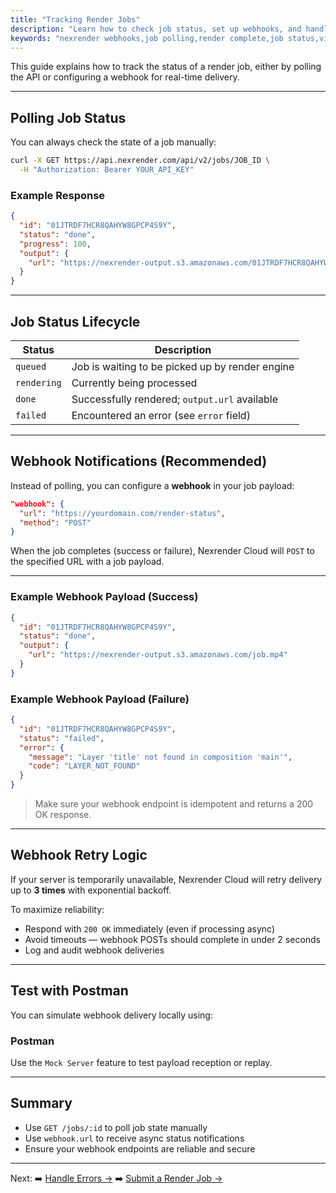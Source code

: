 ```yaml
---
title: "Tracking Render Jobs"
description: "Learn how to check job status, set up webhooks, and handle job completions."
keywords: "nexrender webhooks,job polling,render complete,job status,video automation events"
---
```


This guide explains how to track the status of a render job, either by polling the API or configuring a webhook for real-time delivery.

---

## Polling Job Status

You can always check the state of a job manually:

```bash
curl -X GET https://api.nexrender.com/api/v2/jobs/JOB_ID \
  -H "Authorization: Bearer YOUR_API_KEY"
```

### Example Response

```json
{
  "id": "01JTRDF7HCR8QAHYW8GPCP4S9Y",
  "status": "done",
  "progress": 100,
  "output": {
    "url": "https://nexrender-output.s3.amazonaws.com/01JTRDF7HCR8QAHYW8GPCP4S9Y.mp4"
  }
}
```

---

## Job Status Lifecycle

| Status      | Description                                     |
| ----------- | ----------------------------------------------- |
| `queued`    | Job is waiting to be picked up by render engine |
| `rendering` | Currently being processed                       |
| `done`      | Successfully rendered; `output.url` available   |
| `failed`    | Encountered an error (see `error` field)        |

---

## Webhook Notifications (Recommended)

Instead of polling, you can configure a **webhook** in your job payload:

```json
"webhook": {
  "url": "https://yourdomain.com/render-status",
  "method": "POST"
}
```

When the job completes (success or failure), Nexrender Cloud will `POST` to the specified URL with a job payload.

---

### Example Webhook Payload (Success)

```json
{
  "id": "01JTRDF7HCR8QAHYW8GPCP4S9Y",
  "status": "done",
  "output": {
    "url": "https://nexrender-output.s3.amazonaws.com/job.mp4"
  }
}
```

###  Example Webhook Payload (Failure)

```json
{
  "id": "01JTRDF7HCR8QAHYW8GPCP4S9Y",
  "status": "failed",
  "error": {
    "message": "Layer 'title' not found in composition 'main'",
    "code": "LAYER_NOT_FOUND"
  }
}
```

> Make sure your webhook endpoint is idempotent and returns a 200 OK response.

---

## Webhook Retry Logic

If your server is temporarily unavailable, Nexrender Cloud will retry delivery up to **3 times** with exponential backoff.

To maximize reliability:

- Respond with `200 OK` immediately (even if processing async)
- Avoid timeouts — webhook POSTs should complete in under 2 seconds
- Log and audit webhook deliveries

---

## Test with Postman

You can simulate webhook delivery locally using:

### Postman

Use the `Mock Server` feature to test payload reception or replay.

---

## Summary

- Use `GET /jobs/:id` to poll job state manually
- Use `webhook.url` to receive async status notifications
- Ensure your webhook endpoints are reliable and secure

---

Next:
➡️ [Handle Errors →](../jobs/errors)
➡️ [Submit a Render Job →](../jobs/creating-jobs)